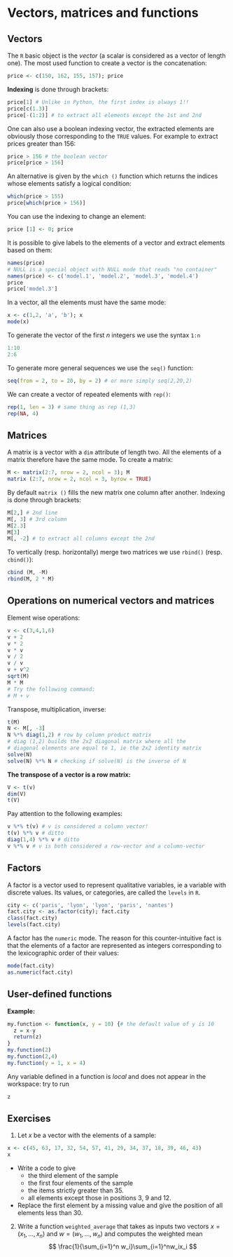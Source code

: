 # Vectors, matrices and functions

## Vectors

The `R` basic object is the _vector_ (a scalar is considered as a vector of length one). The most used function to create a vector is the concatenation:

```r
price <- c(150, 162, 155, 157); price
```

__Indexing__ is done through brackets:

```r
price[1] # Unlike in Python, the first index is always 1!!
price[c(1.3)]
price[-(1:2)] # to extract all elements except the 1st and 2nd
```

One can also use a boolean indexing vector, the extracted elements are obviously those corresponding to the `TRUE` values. For example to extract prices greater than 156:

```r
price > 156 # the boolean vector
price[price > 156]
```

An alternative is given by the `which ()` function which returns the indices whose elements satisfy a logical condition:

```r
which(price > 155)
price[which(price > 156)]
```

You can use the indexing to change an element:

```r
price [1] <- 0; price
```

It is possible to give labels to the elements of a vector and extract elements based on them:

```r
names(price) 
# NULL is a special object with NULL mode that reads "no container"
names(price) <- c('model.1', 'model.2', 'model.3', 'model.4')
price
price['model.3']
```

In a vector, all the elements must have the same mode:

```r
x <- c(1,2, 'a', 'b'); x
mode(x)
```

To generate the vector of the first $n$ integers we use the syntax `1:n`

```r
1:10
2:6
```

To generate more general sequences we use the `seq()` function:

```r
seq(from = 2, to = 20, by = 2) # or more simply seq(2,20,2)
```

We can create a vector of repeated elements with `rep()`:

```r
rep(1, len = 3) # same thing as rep (1,3)
rep(NA, 4)
```


## Matrices

A matrix is a vector with a `dim` attribute of length two. All the elements of a matrix therefore have the same mode. To create a matrix:

```r
M <- matrix(2:7, nrow = 2, ncol = 3); M
matrix (2:7, nrow = 2, ncol = 3, byrow = TRUE)
```

By default `matrix ()` fills the new matrix one column after another. Indexing is done through brackets:

```r
M[2,] # 2nd line
M[, 3] # 3rd column
M[2.3]
M[3]
M[, -2] # to extract all columns except the 2nd
```

To vertically (resp. horizontally) merge two matrices we use `rbind()` (resp. `cbind()`):

```r
cbind (M, -M)
rbind(M, 2 * M)
```

## Operations on numerical vectors and matrices

Element wise operations:

```r
v <- c(3,4,1,6)
v + 2
v * 2
v * v
v / 2
v / v
v + v^2
sqrt(M)
M * M
# Try the following command:
# M + v
```

Transpose, multiplication, inverse:

```r
t(M)
N <- M[, -3]
N %*% diag(1,2) # row by column product matrix
# diag (1,2) builds the 2x2 diagonal matrix where all the
# diagonal elements are equal to 1, ie the 2x2 identity matrix
solve(N)
solve(N) %*% N # checking if solve(N) is the inverse of N
```

__The transpose of a vector is a row matrix: __

```r
V <- t(v)
dim(V)
t(V)
```

Pay attention to the following examples:
```r
v %*% t(v) # v is considered a column vector!
t(v) %*% v # ditto
diag(1,4) %*% v # ditto
v %*% v # v is both considered a row-vector and a column-vector
```


## Factors

A factor is a vector used to represent qualitative variables, ie a variable with discrete values. Its values, or categories, are called the `levels` in `R`.

```r
city <- c('paris', 'lyon', 'lyon', 'paris', 'nantes')
fact.city <- as.factor(city); fact.city
class(fact.city)
levels(fact.city)
```

A factor has the `numeric` mode. The reason for this counter-intuitive fact is that the elements of a factor are represented as integers corresponding to the lexicographic order of their values:

```r
mode(fact.city)
as.numeric(fact.city)
```


## User-defined functions

__Example:__

```r
my.function <- function(x, y = 10) {# the default value of y is 10
  z = x-y
  return(z)
}
my.function(2)
my.function(2,4)
my.function(y = 1, x = 4)
```

Any variable defined in a function is _local_ and does not appear in the workspace: try to run

```r
z
```

## Exercises

1. Let $x$ be a vector with the elements of a sample:
```r
x <- c(45, 63, 17, 32, 54, 57, 41, 29, 34, 37, 18, 39, 46, 43)
x
```
- Write a code to give 
    * the third element of the sample
    * the first four elements of the sample
    * the items strictly greater than 35.
    * all elements except those in positions 3, 9 and 12.
- Replace the first element by a missing value and give the position of all elements less than 30. 
2. Write a function `weighted_average` that takes as inputs two vectors $x=(x_1,\ldots,x_n)$ and $w=(w_1,\ldots,w_n)$ and computes the weighted mean
$$
\frac{1}{\sum_{i=1}^n w_i}\sum_{i=1}^nw_ix_i
$$
